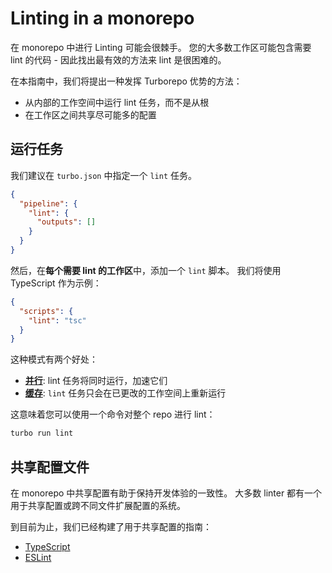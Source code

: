 # Linting in a monorepo

在 monorepo 中进行 Linting 可能会很棘手。 您的大多数工作区可能包含需要 lint 的代码 - 因此找出最有效的方法来 lint 是很困难的。

在本指南中，我们将提出一种发挥 Turborepo 优势的方法：

- 从内部的工作空间中运行 lint 任务，而不是从根
- 在工作区之间共享尽可能多的配置

## 运行任务

我们建议在 `turbo.json` 中指定一个 `lint` 任务。

```json filename="turbo.json"
{
  "pipeline": {
    "lint": {
      "outputs": []
    }
  }
}
```

然后，在**每个需要 lint 的工作区**中，添加一个 `lint` 脚本。 我们将使用 TypeScript 作为示例：

```json filename="packages/*/package.json"
{
  "scripts": {
    "lint": "tsc"
  }
}
```

这种模式有两个好处：

- [**并行**](/repo/docs/core-concepts/running-tasks): lint 任务将同时运行，加速它们
- [**缓存**](/repo/docs/core-concepts/caching): `lint` 任务只会在已更改的工作空间上重新运行

这意味着您可以使用一个命令对整个 repo 进行 lint：

```bash
turbo run lint
```

## 共享配置文件

在 monorepo 中共享配置有助于保持开发体验的一致性。 大多数 linter 都有一个用于共享配置或跨不同文件扩展配置的系统。

到目前为止，我们已经构建了用于共享配置的指南：

- [TypeScript](/repo/docs/handbook/linting/typescript)
- [ESLint](/repo/docs/handbook/linting/eslint)
